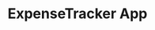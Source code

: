 ---
title: "ExpenseTracker App"
publishedAt: "2023-01-08"
summary: "A system for tracking income/expense that provides analysis on expense habits."
images:
  - "/images/projects/project-01/video-01.mp4"
---